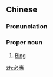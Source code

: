 {{also|必应}}
==Chinese==
{{zh-forms|s=必应}}

===Pronunciation===
{{zh-pron
|m=Bìyìng
|cat=pn
}}

===Proper noun===
{{zh-proper noun}}

# [[Bing]] {{gloss|a [[search engine]] [[operated]] by [[Microsoft]]}}

[[zh:必應]]
